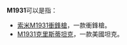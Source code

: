 {{DisambigNav|M|1931}}
'''M1931'''可以是指：

*[[索米M1931衝鋒槍|索米M1931衝鋒槍]]，一款衝鋒槍。
*[[克里斯蒂坦克|M1931克里斯蒂坦克]]，一款美國坦克。

{{消歧義}}